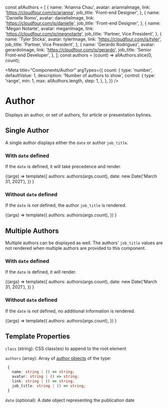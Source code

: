 const allAuthors = [
  {
    name: 'Arianna Chau',
    avatar: ariannaImage,
    link: 'https://cloudfour.com/is/arianna',
    job_title: 'Front-end Designer',
  },
  {
    name: 'Danielle Romo',
    avatar: danielleImage,
    link: 'https://cloudfour.com/is/danielle',
    job_title: 'Front-end Designer',
  },
  {
    name: 'Megan Notarte',
    avatar: meganImage,
    link: 'https://cloudfour.com/is/megnotarte',
    job_title: 'Partner, Vice President',
  },
  {
    name: 'Tyler Sticka',
    avatar: tylerImage,
    link: 'https://cloudfour.com/is/tyler',
    job_title: 'Partner, Vice President',
  },
  {
    name: 'Gerardo Rodriguez',
    avatar: gerardoImage,
    link: 'https://cloudfour.com/is/gerardo',
    job_title: 'Senior Front-end Developer',
  },
];
const authors = (count) => allAuthors.slice(0, count);

<Meta
  title="Components/Author"
  argTypes={{
    count: {
      type: 'number',
      defaultValue: 1,
      description: 'Number of authors to show',
      control: {
        type: 'range',
        min: 1,
        max: allAuthors.length,
        step: 1,
      },
    },
  }}
/>

# Author

Displays an author, or set of authors, for article or presentation bylines.

## Single Author

A single author displays either the `date` or author `job_title`.

### With `date` defined

If the `date` is defined, it will take precedence and render.

<Canvas>
  <Story name="Single author with date" args={{ count: 1 }}>
    {(args) =>
      template({
        authors: authors(args.count),
        date: new Date('March 31, 2021'),
      })
    }
  </Story>
</Canvas>

### Without `date` defined

If the `date` is _not_ defined, the author `job_title` is rendered.

<Canvas>
  <Story name="Single author without date" args={{ count: 1 }}>
    {(args) =>
      template({
        authors: authors(args.count),
      })
    }
  </Story>
</Canvas>

## Multiple Authors

Multiple authors can be displayed as well. The authors' `job_title` values are not rendered when multiple authors are provided to this component.

### With `date` defined

If the `date` is defined, it will render.

<Canvas>
  <Story name="Multiple authors with date" args={{ count: 2 }}>
    {(args) =>
      template({
        authors: authors(args.count),
        date: new Date('March 31, 2021'),
      })
    }
  </Story>
</Canvas>

### Without `date` defined

If the `date` is _not_ defined, no additional information is rendered.

<Canvas>
  <Story name="Multiple authors without date" args={{ count: 5 }}>
    {(args) =>
      template({
        authors: authors(args.count),
      })
    }
  </Story>
</Canvas>

## Template Properties

`class` (string): CSS class(es) to append to the root element

`authors` (array): Array of [author objects](https://timber.github.io/docs/reference/timber-user/#properties) of the type:

```ts
 {
   name: string | () => string;
   avatar: string | () => string;
   link: string | () => string;
   job_title: string | () => string;
 }
```

`date` (optional): A date object representing the publication date
